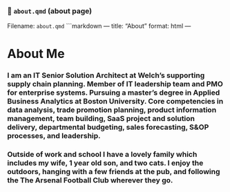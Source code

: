 ### 📄 `about.qmd` (about page)
Filename: `about.qmd`
```markdown
---
title: "About"
format: html
---

# About Me

### I am an IT Senior Solution Architect at Welch’s supporting supply chain planning. Member of IT leadership team and PMO for enterprise systems. Pursuing a master's degree in Applied Business Analytics at Boston University. Core competencies in data analysis, trade promotion planning, product information management, team building, SaaS project and solution delivery, departmental budgeting, sales forecasting, S&OP processes, and leadership.

### Outside of work and school I have a lovely family which includes my wife, 1 year old son, and two cats. I enjoy the outdoors, hanging with a few friends at the pub, and following the The Arsenal Football Club wherever they go.



